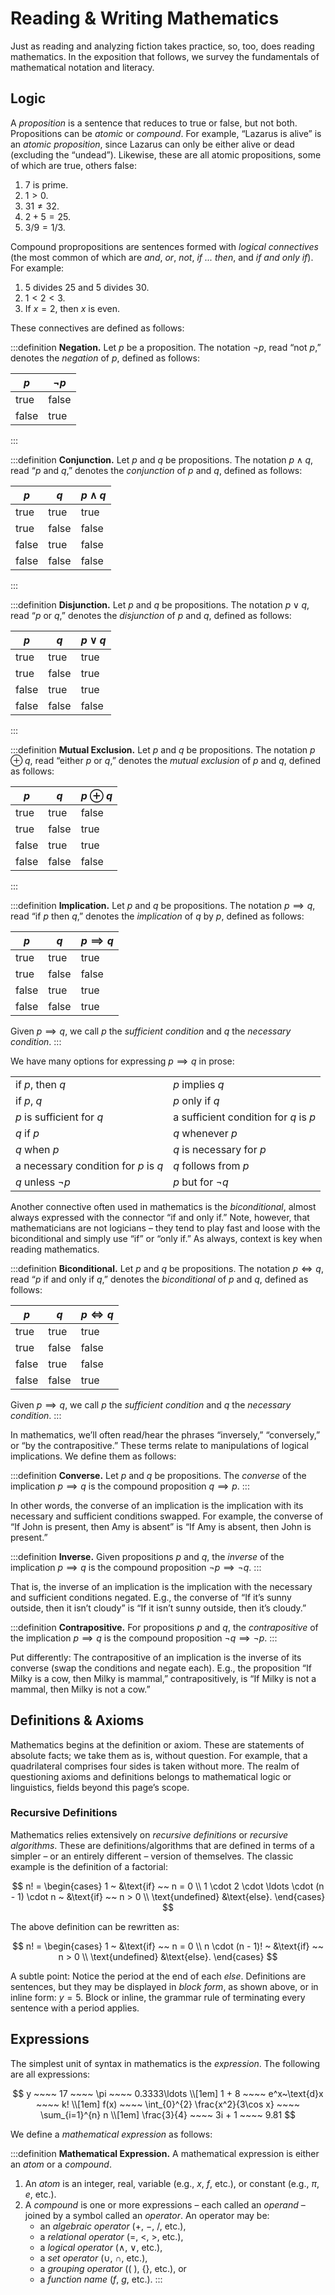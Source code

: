 # Reading & Writing Mathematics

Just as reading and analyzing fiction takes practice, so, too, does reading mathematics. In the exposition that follows, we survey the fundamentals of mathematical notation and literacy.

## Logic
A _proposition_ is a sentence that reduces to true or false, but not both. Propositions can be _atomic_ or _compound_. For example, “Lazarus is alive” is an _atomic proposition_, since Lazarus can only be either alive or dead (excluding the “undead”). Likewise, these are all atomic propositions, some of which are true, others false:

1. 7 is prime.
2. ${1 \gt 0.}$
3. ${31 \neq 32.}$
4. ${2 + 5 = 25.}$
6. ${3/9 = 1/3.}$

Compound propropositions are sentences formed with _logical connectives_ (the most common of which are _and_, _or_, _not_, _if ... then_, and _if and only if_). For example:

1. 5 divides 25 and 5 divides 30.
2. ${1 \lt 2 \lt 3.}$
3. If ${x = 2,}$ then ${x}$ is even.

These connectives are defined as follows:

:::definition
__Negation.__ Let ${p}$ be a proposition. The notation ${\neg p,}$ read “not ${p,}$” denotes the _negation_ of ${p,}$ defined as follows:

| ${p}$ | ${\neg p}$ |
| ----- | ---------- |
| true  | false      |
| false | true       |
:::

:::definition
__Conjunction.__ Let ${p}$ and ${q}$ be propositions. The notation ${p \land q,}$ read “${p}$ and ${q,}$” denotes the _conjunction_ of ${p}$ and ${q,}$ defined as follows:

| ${p}$ | ${q}$ | ${p \land q}$ |
| ----- | ----- | ------------- |
| true  | true  | true          |
| true  | false | false         |
| false | true  | false         |
| false | false | false         |
:::



:::definition
__Disjunction.__ Let ${p}$ and ${q}$ be propositions. The notation ${p \lor q,}$ read “${p}$ or ${q,}$” denotes the _disjunction_ of ${p}$ and ${q,}$ defined as follows:

| ${p}$ | ${q}$ | ${p \lor q}$ |
| ----- | ----- | ------------ |
| true  | true  | true         |
| true  | false | true         |
| false | true  | true         |
| false | false | false        |
:::


:::definition
__Mutual Exclusion.__ Let ${p}$ and ${q}$ be propositions. The notation ${p \oplus q,}$ read “either ${p}$ or ${q,}$” denotes the _mutual exclusion_ of ${p}$ and ${q,}$ defined as follows:

| ${p}$ | ${q}$ | ${p \oplus q}$ |
| ----- | ----- | -------------- |
| true  | true  | false          |
| true  | false | true           |
| false | true  | true           |
| false | false | false          |
:::


:::definition
__Implication.__ Let ${p}$ and ${q}$ be propositions. The notation ${p \implies q,}$ read “if ${p}$ then ${q,}$” denotes the _implication_ of ${q}$ by ${p,}$ defined as follows:

| ${p}$ | ${q}$ | ${p \implies q}$ |
| ----- | ----- | ---------------- |
| true  | true  | true             |
| true  | false | false            |
| false | true  | true             |
| false | false | true             |

Given ${p \implies q,}$ we call ${p}$ the _sufficient condition_ and ${q}$ the _necessary condition_.
:::

We have many options for expressing ${p \implies q}$ in prose:

|                                          |                                           |
| ---------------------------------------- | ----------------------------------------- |
| if ${p,}$ then ${q}$                     | ${p}$ implies ${q}$                       |
| if ${p,}$ ${q}$                          | ${p}$ only if ${q}$                       |
| ${p}$ is sufficient for ${q}$            | a sufficient condition for ${q}$ is ${p}$ |
| ${q}$ if ${p}$                           | ${q}$ whenever ${p}$                      |
| ${q}$ when ${p}$                         | ${q}$ is necessary for ${p}$              |
| a necessary condition for ${p}$ is ${q}$ | ${q}$ follows from ${p}$                  |
| ${q}$ unless ${\neg p}$                  | ${p}$ but for ${\neg q}$                  |

Another connective often used in mathematics is the _biconditional_, almost always expressed with the connector “if and only if.” Note, however, that mathematicians are not logicians – they tend to play fast and loose with the biconditional and simply use “if” or “only if.” As always, context is key when reading mathematics.

:::definition
__Biconditional.__ Let ${p}$ and ${q}$ be propositions. The notation ${p \iff q,}$ read “${p}$ if and only if ${q,}$” denotes the _biconditional_ of ${p}$ and ${q,}$ defined as follows:

| ${p}$ | ${q}$ | ${p \iff q}$ |
| ----- | ----- | ------------ |
| true  | true  | true         |
| true  | false | false        |
| false | true  | false        |
| false | false | true         |

Given ${p \implies q,}$ we call ${p}$ the _sufficient condition_ and ${q}$ the _necessary condition_.
:::

In mathematics, we’ll often read/hear the phrases “inversely,” “conversely,” or “by the contrapositive.” These terms relate to manipulations of logical implications. We define them as follows:

:::definition
__Converse.__ Let ${p}$ and ${q}$ be propositions. The _converse_ of the implication ${p \implies q}$ is the compound proposition ${q \implies p.}$
:::

In other words, the converse of an implication is the implication with its necessary and sufficient conditions swapped. For example, the converse of “If John is present, then Amy is absent” is “If Amy is absent, then John is present.”

:::definition
__Inverse.__ Given propositions ${p}$ and ${q,}$ the _inverse_ of the implication ${p \implies q}$ is the compound proposition ${\neg p \implies \neg q.}$
:::

That is, the inverse of an implication is the implication with the necessary and sufficient conditions negated. E.g., the converse of “If it’s sunny outside, then it isn’t cloudy” is “If it isn’t sunny outside, then it’s cloudy.”

:::definition
__Contrapositive.__ For propositions ${p}$ and ${q,}$ the _contrapositive_ of the implication ${p \implies q}$ is the compound proposition ${\neg q \implies \neg p.}$
:::

Put differently: The contrapositive of an implication is the inverse of its converse (swap the conditions and negate each). E.g., the proposition “If Milky is a cow, then Milky is mammal,” contrapositively, is “If Milky is not a mammal, then Milky is not a cow.”


## Definitions & Axioms
Mathematics begins at the definition or axiom. These are statements of absolute facts; we take them as is, without question. For example, that a quadrilateral comprises four sides is taken without more. The realm of questioning axioms and definitions belongs to mathematical logic or linguistics, fields beyond this page’s scope.

### Recursive Definitions
Mathematics relies extensively on _recursive definitions_ or _recursive algorithms_. These are definitions/algorithms that are defined in terms of a simpler – or an entirely different – version of themselves. The classic example is the definition of a factorial:

$$
	n! = \begin{cases}
		1 ~ &\text{if} ~~ n = 0 \\
		1 \cdot 2 \cdot \ldots \cdot (n - 1) \cdot n ~ &\text{if} ~~ n > 0 \\
		\text{undefined} &\text{else}.
	\end{cases}
$$

The above definition can be rewritten as:


$$
	n! = \begin{cases}
		1 ~ &\text{if} ~~ n = 0 \\
		n \cdot (n - 1)! ~ &\text{if} ~~ n > 0 \\
		\text{undefined} &\text{else}.
	\end{cases}
$$

A subtle point: Notice the period at the end of each _else_. Definitions are sentences, but they may be displayed in _block form_, as shown above, or in inline form: ${y = 5.}$ Block or inline, the grammar rule of terminating every sentence with a period applies.

## Expressions
The simplest unit of syntax in mathematics is the _expression_. The following are all expressions:

$$
	y ~~~~ 17 ~~~~ \pi ~~~~ 0.3333\ldots \\[1em]
	1 + 8 ~~~~ e^x~\text{d}x ~~~~ k! \\[1em]
	f(x) ~~~~ \int_{0}^{2} \frac{x^2}{3\cos x} ~~~~ \sum_{i=1}^{n} n \\[1em]
	\frac{3}{4} ~~~~ 3i + 1 ~~~~ 9.81
$$

We define a _mathematical expression_ as follows:

:::definition
__Mathematical Expression.__ A mathematical expression is either an _atom_ or a _compound_.

1. An _atom_ is an integer, real, variable (e.g., ${x,}$ ${f,}$ etc.), or constant (e.g., ${\pi,}$ ${e,}$ etc.).
2. A _compound_ is one or more expressions – each called an _operand_ – joined by a symbol called an _operator_. An operator may be:
	- an _algebraic operator_ (${+,}$ ${-}$, ${/}$, etc.),
	- a _relational operator_ (${=,}$ ${\lt,}$ ${\gt}$, etc.),
	- a _logical operator_ (${\land}$, ${\lor}$, etc.),
	- a _set operator_ (${\cup}$, ${\cap}$, etc.),
	- a _grouping operator_ (${(~)}$, ${\lbrace\rbrace}$, etc.), or
	- a _function name_ (${f,}$ ${g,}$ etc.).
:::